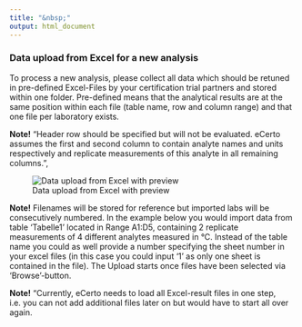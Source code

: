 ```yaml
---
title: "&nbsp;"
output: html_document
---
```

### Data upload from Excel for a new analysis
To process a new analysis, please collect all data which should be retuned in
pre-defined Excel-Files by your certification trial partners and stored within
one folder. Pre-defined means that the analytical results are at the same
position within each file (table name, row and column range) and that one file
per laboratory exists.

**Note!** "Header row should be specified but will not be evaluated. eCerto
assumes the first and second column to contain analyte names and units
respectively and replicate measurements of this analyte in all remaining
columns.",

![Data upload from Excel with preview](M_Modul_Dataupload.png)

**Note!** Filenames will be stored for reference but imported labs will be
consecutively numbered. In the example below you would import data from table
'Tabelle1' located in Range A1:D5, containing 2 replicate measurements of 4
different analytes measured in &deg;C. Instead of the table name you could as
well provide a number specifying the sheet number in your excel files (in this
case you could input '1' as only one sheet is contained in the file). The Upload
starts once files have been selected via 'Browse'-button.

**Note!** "Currently, eCerto needs to load all Excel-result files in one step,
i.e. you can not add additional files later on but would have to start all over
again.
